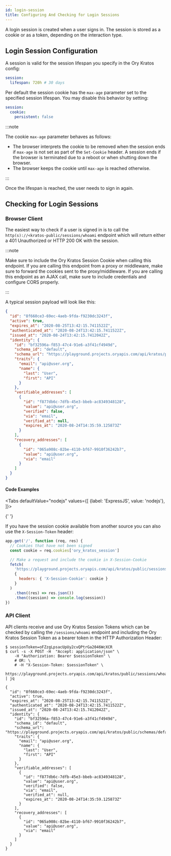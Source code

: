 ```yaml
---
id: login-session
title: Configuring And Checking for Login Sessions
---
```



A login session is created when a user signs in. The session is stored as a
cookie or as a token, depending on the interaction type.

## Login Session Configuration

A session is valid for the session lifespan you specify in the Ory Kratos
config:

```yaml title="path/to/kratos/config.yml
session:
  lifespan: 720h # 30 days
```

Per default the session cookie has the `max-age` parameter set to the specified
session lifespan. You may disable this behavior by setting:

```yaml title="path/to/kratos/config.yml
session:
  cookie:
    persistent: false
```

:::note

The cookie `max-age` parameter behaves as follows:

- The browser interprets the cookie to be removed when the session ends if
  `max-age` is not set as part of the `Set-Cookie` header. A session ends if the
  browser is terminated due to a reboot or when shutting down the browser.
- The browser keeps the cookie until `max-age` is reached otherwise.

:::

Once the lifespan is reached, the user needs to sign in again.

## Checking for Login Sessions

### Browser Client

The easiest way to check if a user is signed in is to call the
`http(s)://<kratos-public/sessions/whoami` endpoint which will return either a
401 Unauthorized or HTTP 200 OK with the session.

:::note

Make sure to include the Ory Kratos Session Cookie when calling this endpoint.
If you are calling this endpoint from a proxy or middleware, make sure to
forward the cookies sent to the proxy/middleware. If you are calling this
endpoint as an AJAX call, make sure to include credentials and configure CORS
properly.

:::

A typical session payload will look like this:

```json
{
  "id": "8f660ce3-69ec-4aeb-9fda-f9230dc3243f",
  "active": true,
  "expires_at": "2020-08-25T13:42:15.7411522Z",
  "authenticated_at": "2020-08-24T13:42:15.7411522Z",
  "issued_at": "2020-08-24T13:42:15.7412042Z",
  "identity": {
    "id": "bf32596a-f853-47c4-91e6-a3f41cf4949d",
    "schema_id": "default",
    "schema_url": "https://playground.projects.oryapis.com/api/kratos/public/schemas/default",
    "traits": {
      "email": "api@user.org",
      "name": {
        "last": "User",
        "first": "API"
      }
    },
    "verifiable_addresses": [
      {
        "id": "f877db6c-7dfb-45e3-bbeb-ac8349348128",
        "value": "api@user.org",
        "verified": false,
        "via": "email",
        "verified_at": null,
        "expires_at": "2020-08-24T14:35:59.125873Z"
      }
    ],
    "recovery_addresses": [
      {
        "id": "065a908c-82be-4110-bf67-9910f36242b7",
        "value": "api@user.org",
        "via": "email"
      }
    ]
  }
}
```

#### Code Examples

<Tabs
  defaultValue="nodejs"
  values={[
    {label: 'ExpressJS', value: 'nodejs'},
  ]}>
<TabItem value="nodejs">

{' '}

<CodeFromRemote
  lang="js"
  title="https://github.com/ory/kratos-selfservice-ui-node/blob/master/src/pkg/middleware.ts"
  src="https://raw.githubusercontent.com/ory/kratos-selfservice-ui-node/master/src/pkg/middleware.ts"
/>

</TabItem>
</Tabs>

If you have the session cookie available from another source you can also use
the `X-Session-Token` header:

```js
app.get('/', function (req, res) {
  // Cookies that have not been signed
  const cookie = req.cookies['ory_kratos_session']

  // Make a request and include the cookie in X-Session-Cookie
  fetch(
    'https://playground.projects.oryapis.com/api/kratos/public/sessions/whoami',
    {
      headers: { 'X-Session-Cookie': cookie }
    }
  )
    .then((res) => res.json())
    .then((session) => console.log(session))
})
```

### API Client

API clients receive and use Ory Kratos Session Tokens which can be checked by
calling the `/sessions/whoami` endpoint and including the Ory Kratos Session
Token as a bearer token in the HTTP Authorization Header:

```shell script
$ sessionToken=oFZzgLpsacUpUy2cvQPtrGa2046WcXCR
$ curl -s -X POST -H  "Accept: application/json" \
    -H "Authorization: Bearer $sessionToken" \
    # OR: \
    # -H "X-Session-Token: $sessionToken" \
    https://playground.projects.oryapis.com/api/kratos/public/sessions/whoami | jq

{
  "id": "8f660ce3-69ec-4aeb-9fda-f9230dc3243f",
  "active": true,
  "expires_at": "2020-08-25T13:42:15.7411522Z",
  "authenticated_at": "2020-08-24T13:42:15.7411522Z",
  "issued_at": "2020-08-24T13:42:15.7412042Z",
  "identity": {
    "id": "bf32596a-f853-47c4-91e6-a3f41cf4949d",
    "schema_id": "default",
    "schema_url": "https://playground.projects.oryapis.com/api/kratos/public/schemas/default",
    "traits": {
      "email": "api@user.org",
      "name": {
        "last": "User",
        "first": "API"
      }
    },
    "verifiable_addresses": [
      {
        "id": "f877db6c-7dfb-45e3-bbeb-ac8349348128",
        "value": "api@user.org",
        "verified": false,
        "via": "email",
        "verified_at": null,
        "expires_at": "2020-08-24T14:35:59.125873Z"
      }
    ],
    "recovery_addresses": [
      {
        "id": "065a908c-82be-4110-bf67-9910f36242b7",
        "value": "api@user.org",
        "via": "email"
      }
    ]
  }
}
```
